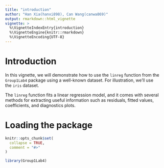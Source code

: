 ```yaml
---
title: "introduction"
author: "Han Xia(hanxi898), Can Wang(canwa869)"
output: rmarkdown::html_vignette
vignette: >
  %\VignetteIndexEntry{introduction}
  %\VignetteEngine{knitr::rmarkdown}
  %\VignetteEncoding{UTF-8}
---
```

# Introduction

In this vignette, we will demonstrate how to use the `linreg` function from the `Group1Lab4` package using a well-known dataset. For illustration, we'll use the `iris` dataset.

The `linreg` function fits a linear regression model, and it comes with several methods for extracting useful information such as residuals, fitted values, coefficients, and diagnostics plots.

# Loading the package
```r
knitr::opts_chunk$set(
  collapse = TRUE,
  comment = "#>"
)
```

```r
library(Group1Lab4)
```
